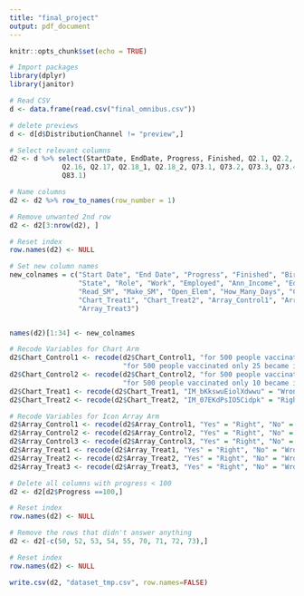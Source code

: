 ```yaml
---
title: "final_project"
output: pdf_document
---
```


```r
knitr::opts_chunk$set(echo = TRUE)
```

```r
# Import packages
library(dplyr)
library(janitor)
```

```r
# Read CSV
d <- data.frame(read.csv("final_omnibus.csv"))
```


```r
# delete previews
d <- d[d$DistributionChannel != "preview",]
```

```r
# Select relevant columns
d2 <- d %>% select(StartDate, EndDate, Progress, Finished, Q2.1, Q2.2, Q2.3, Q2.4, Q2.6, Q2.7, Q2.8, Q2.11, Q2.12, Q2.13, Q2.14, Q2.15,
             Q2.16, Q2.17, Q2.18_1, Q2.18_2, Q73.1, Q73.2, Q73.3, Q73.4, Q74.1, Q75.1, Q76.1, Q77.1, Q78.1, Q79.1, Q80.1, Q81.1, Q82.1, 
             Q83.1)
```

```r
# Name columns
d2 <- d2 %>% row_to_names(row_number = 1)
```

```r
# Remove unwanted 2nd row
d2 <- d2[3:nrow(d2), ]
```

```r
# Reset index
row.names(d2) <- NULL
```

```r
# Set new column names
new_colnames = c("Start Date", "End Date", "Progress", "Finished", "Birthyear", "Gender", "ESL", "Race", "Country",
                 "State", "Role", "Work", "Employed", "Ann_Income", "Edu_Level", "Pol_Aff", "Religion", "Read", 
                 "Read_SM", "Make_SM", "Open_Elem", "How_Many_Days", "Capacity", "Vacc_Effec", "Chart_Control1", "Chart_Control2",
                 "Chart_Treat1", "Chart_Treat2", "Array_Control1", "Array_Control2", "Array_Control3", "Array_Treat1", "Array_Treat2",
                 "Array_Treat3")


names(d2)[1:34] <- new_colnames
```

```r
# Recode Variables for Chart Arm
d2$Chart_Control1 <- recode(d2$Chart_Control1, "for 500 people vaccinated only 50 became infected with COVID-19"="Wrong", 
                            "for 500 people vaccinated only 25 became infected with COVID-19"="Right")
d2$Chart_Control2 <- recode(d2$Chart_Control2, "for 500 people vaccinated only 75 became infected with COVID-19"="Wrong", 
                            "for 500 people vaccinated only 10 became infected with COVID-19"="Right")
d2$Chart_Treat1 <- recode(d2$Chart_Treat1, "IM_bKkswuEiolXdwwu" = "Wrong", "IM_bymouquPLlMsto2" = "Right")
d2$Chart_Treat2 <- recode(d2$Chart_Treat2, "IM_07EKdPsIO5Cidpk" = "Right", "IM_dbuYoG7rE5mWLbM" = "Wrong")

# Recode Variables for Icon Array Arm
d2$Array_Control1 <- recode(d2$Array_Control1, "Yes" = "Right", "No" = "Wrong")
d2$Array_Control2 <- recode(d2$Array_Control2, "Yes" = "Right", "No" = "Wrong")
d2$Array_Control3 <- recode(d2$Array_Control3, "Yes" = "Right", "No" = "Wrong")
d2$Array_Treat1 <- recode(d2$Array_Treat1, "Yes" = "Right", "No" = "Wrong")
d2$Array_Treat2 <- recode(d2$Array_Treat2, "Yes" = "Right", "No" = "Wrong")
d2$Array_Treat3 <- recode(d2$Array_Treat3, "Yes" = "Right", "No" = "Wrong")
```

```r
# Delete all columns with progress < 100
d2 <- d2[d2$Progress ==100,]
```

```r
# Reset index
row.names(d2) <- NULL
```

```r
# Remove the rows that didn't answer anything
d2 <- d2[-c(50, 52, 53, 54, 55, 70, 71, 72, 73),]
```

```r
# Reset index
row.names(d2) <- NULL
```

```r
write.csv(d2, "dataset_tmp.csv", row.names=FALSE)
```


